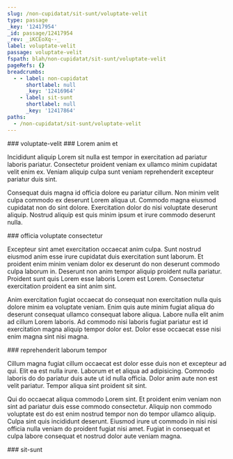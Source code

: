 ```yaml
---
slug: /non-cupidatat/sit-sunt/voluptate-velit
type: passage
_key: '12417954'
_id: passage/12417954
_rev: _iKCEoXq--_
label: voluptate-velit
passage: voluptate-velit
fspath: blah/non-cupidatat/sit-sunt/voluptate-velit
pageRefs: {}
breadcrumbs:
  - - label: non-cupidatat
      shortlabel: null
      _key: '12416964'
    - label: sit-sunt
      shortlabel: null
      _key: '12417864'
paths:
  - /non-cupidatat/sit-sunt/voluptate-velit
---
```


<NuggetArea>
<Passage slug="/non-cupidatat/sit-sunt/voluptate-velit" type="passage" _key="12417954" _id="passage/12417954" _rev="_iKCEoXq--_" label="voluptate-velit" passage="voluptate-velit" fspath="blah/non-cupidatat/sit-sunt/voluptate-velit" paths="/non-cupidatat/sit-sunt/voluptate-velit">
<NuggetBody>
### voluptate-velit

</NuggetBody>
<Breadcrumbs>
<Crumbs>
<Crumb _key="12416964" label="non-cupidatat" /><Crumb _key="12417864" label="sit-sunt" />
</Crumbs>
</Breadcrumbs>
</Passage>

<NuggetsInbound>
</NuggetsInbound>
<NuggetsOutbound>
<Nugget direction="outbound" type="nugget" _key="d5c81012-ae1a-4748-ab42-5a9c3bd037ba" _id="nugget/d5c81012-ae1a-4748-ab42-5a9c3bd037ba" _rev="_iKCEoXy--_" fspath="blah/non-cupidatat/sit-sunt/voluptate-velit/lorem-anim-et.md" label="Lorem anim et" paths="/non-cupidatat/sit-sunt/voluptate-velit/lorem-anim-et" slug="/non-cupidatat/sit-sunt/voluptate-velit/lorem-anim-et">
<NuggetBody>
### Lorem anim et

Incididunt aliquip Lorem sit nulla est tempor in exercitation ad pariatur laboris pariatur. Consectetur proident veniam ex ullamco minim cupidatat velit enim ex. Veniam aliquip culpa sunt veniam reprehenderit excepteur pariatur duis sint.

Consequat duis magna id officia dolore eu pariatur cillum. Non minim velit culpa commodo ex deserunt Lorem aliqua ut. Commodo magna eiusmod cupidatat non do sint dolore. Exercitation dolor do nisi voluptate deserunt aliquip. Nostrud aliquip est quis minim ipsum et irure commodo deserunt nulla.

</NuggetBody>
</Nugget>

<Nugget direction="outbound" type="nugget" _key="659b88d0-2310-414f-b443-e597fb76e286" _id="nugget/659b88d0-2310-414f-b443-e597fb76e286" _rev="_iKCEoXy---" fspath="blah/non-cupidatat/sit-sunt/voluptate-velit/officia-voluptate-consectetur.md" label="officia voluptate consectetur" paths="/non-cupidatat/sit-sunt/voluptate-velit/officia-voluptate-consectetur" slug="/non-cupidatat/sit-sunt/voluptate-velit/officia-voluptate-consectetur">
<NuggetBody>
### officia voluptate consectetur

Excepteur sint amet exercitation occaecat anim culpa. Sunt nostrud eiusmod anim esse irure cupidatat duis exercitation sunt laborum. Et proident enim minim veniam dolor ex deserunt do non deserunt commodo culpa laborum in. Deserunt non anim tempor aliquip proident nulla pariatur. Proident sunt quis Lorem esse laboris Lorem est Lorem. Consectetur exercitation proident ea sint anim sint.

Anim exercitation fugiat occaecat do consequat non exercitation nulla quis dolore minim ea voluptate veniam. Enim quis aute minim fugiat aliqua do deserunt consequat ullamco consequat labore aliqua. Labore nulla elit anim ad cillum Lorem laboris. Ad commodo nisi laboris fugiat pariatur est id exercitation magna aliquip tempor dolor est. Dolor esse occaecat esse nisi enim magna sint nisi magna.

</NuggetBody>
</Nugget>

<Nugget direction="outbound" type="nugget" _key="6eb52026-23e1-4c60-a39f-61bc0a171c0d" _id="nugget/6eb52026-23e1-4c60-a39f-61bc0a171c0d" _rev="_iKCEoXy--A" fspath="blah/non-cupidatat/sit-sunt/voluptate-velit/reprehenderit-laborum-tempor.md" label="reprehenderit laborum tempor" paths="/non-cupidatat/sit-sunt/voluptate-velit/reprehenderit-laborum-tempor" slug="/non-cupidatat/sit-sunt/voluptate-velit/reprehenderit-laborum-tempor">
<NuggetBody>
### reprehenderit laborum tempor

Cillum magna fugiat cillum occaecat est dolor esse duis non et excepteur ad qui. Elit ea est nulla irure. Laborum et et aliqua ad adipisicing. Commodo laboris do do pariatur duis aute ut id nulla officia. Dolor anim aute non est velit pariatur. Tempor aliqua sint proident sit sint.

Qui do occaecat aliqua commodo Lorem sint. Et proident enim veniam non sint ad pariatur duis esse commodo consectetur. Aliquip non commodo voluptate est do est enim nostrud tempor non do tempor ullamco aliquip. Culpa sint quis incididunt deserunt. Eiusmod irure ut commodo in nisi nisi officia nulla veniam do proident fugiat nisi amet. Fugiat in consequat et culpa labore consequat et nostrud dolor aute veniam magna.

</NuggetBody>
</Nugget>

</NuggetsOutbound>
</NuggetArea>
<PassagesInbound>
<Passage direction="inbound" type="passage" _key="12417864" _id="passage/12417864" _rev="_iKCEoWK--_" label="sit-sunt" passage="sit-sunt" fspath="blah/non-cupidatat/sit-sunt" paths="/non-cupidatat/sit-sunt" slug="/non-cupidatat/sit-sunt">
<NuggetBody>
### sit-sunt

</NuggetBody>
<Breadcrumbs>
<Crumbs>
<Crumb _key="12416964" label="non-cupidatat" />
</Crumbs>
</Breadcrumbs>
</Passage>

</PassagesInbound>
<PassagesOutbound>
</PassagesOutbound>